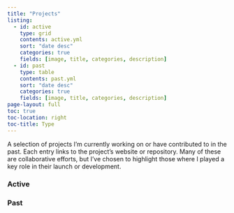 ```yaml
---
title: "Projects"
listing:
  - id: active
    type: grid
    contents: active.yml
    sort: "date desc"
    categories: true
    fields: [image, title, categories, description]
  - id: past
    type: table
    contents: past.yml
    sort: "date desc"
    categories: true
    fields: [image, title, categories, description]
page-layout: full
toc: true
toc-location: right
toc-title: Type
---
```


A selection of projects I'm currently working on or have contributed to in the past.
Each entry links to the project's website or repository.
Many of these are collaborative efforts, but I've chosen to highlight those
where I played a key role in their launch or development.

### Active


:::{#active}
:::

### Past

:::{#past}
:::